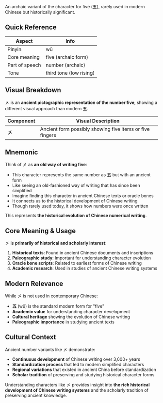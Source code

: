 An archaic variant of the character for five (五), rarely used in modern Chinese but historically
significant.

## Quick Reference

| Aspect         | Info                    |
| -------------- | ----------------------- |
| Pinyin         | wǔ                      |
| Core meaning   | five (archaic form)     |
| Part of speech | number (archaic)        |
| Tone           | third tone (low rising) |

## Visual Breakdown

㐅 is an **ancient pictographic representation of the number five**, showing a different visual
approach than modern 五.

| Component | Visual Description                                       |
| --------- | -------------------------------------------------------- |
| **㐅**    | Ancient form possibly showing five items or five fingers |

## Mnemonic

Think of 㐅 as **an old way of writing five**:

- This character represents the same number as 五 but with an ancient form
- Like seeing an old-fashioned way of writing that has since been simplified
- Imagine finding this character in ancient Chinese texts or oracle bones
- It connects us to the historical development of Chinese writing
- Though rarely used today, it shows how numbers were once written

This represents **the historical evolution of Chinese numerical writing**.

## Core Meaning & Usage

㐅 is **primarily of historical and scholarly interest**:

1. **Historical texts**: Found in ancient Chinese documents and inscriptions
2. **Paleographic study**: Important for understanding character evolution
3. **Oracle bone scripts**: Related to earliest forms of Chinese writing
4. **Academic research**: Used in studies of ancient Chinese writing systems

## Modern Relevance

While 㐅 is not used in contemporary Chinese:

- **五** (wǔ) is the standard modern form for "five"
- **Academic value** for understanding character development
- **Cultural heritage** showing the evolution of Chinese writing
- **Paleographic importance** in studying ancient texts

## Cultural Context

Ancient number variants like 㐅 demonstrate:

- **Continuous development** of Chinese writing over 3,000+ years
- **Standardization process** that led to modern simplified characters
- **Regional variations** that existed in ancient China before standardization
- **Scholar tradition** of preserving and studying historical character forms

Understanding characters like 㐅 provides insight into **the rich historical development of Chinese
writing systems** and the scholarly tradition of preserving ancient knowledge.
